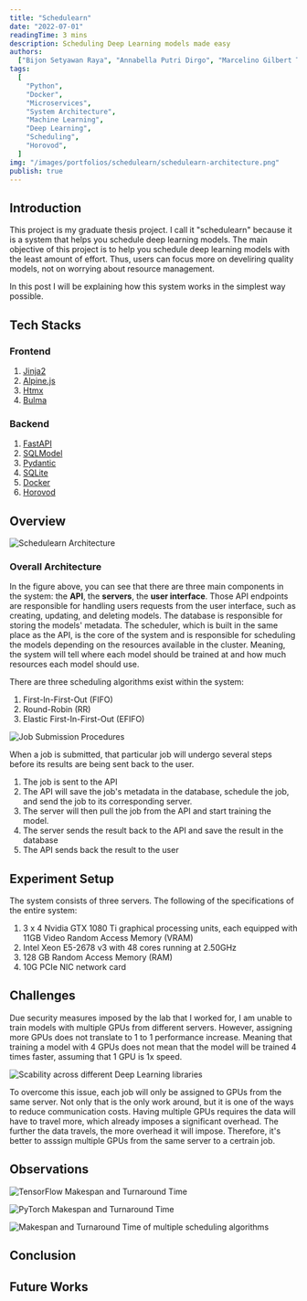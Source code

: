 ```yaml
---
title: "Schedulearn"
date: "2022-07-01"
readingTime: 3 mins
description: Scheduling Deep Learning models made easy
authors:
  ["Bijon Setyawan Raya", "Annabella Putri Dirgo", "Marcelino Gilbert Tagore"]
tags:
  [
    "Python",
    "Docker",
    "Microservices",
    "System Architecture",
    "Machine Learning",
    "Deep Learning",
    "Scheduling",
    "Horovod",
  ]
img: "/images/portfolios/schedulearn/schedulearn-architecture.png"
publish: true
---
```


<Announcer message="The project is still under development. You will notice significant changes in the coming days." />

## Introduction

This project is my graduate thesis project. I call it "schedulearn" because it is a system that helps you schedule deep learning models.
The main objective of this project is to help you schedule deep learning models with the least amount of effort.
Thus, users can focus more on develiring quality models, not on worrying about resource management.

In this post I will be explaining how this system works in the simplest way possible.

## Tech Stacks

### Frontend

1. [Jinja2](https://jinja.palletsprojects.com/en/3.0.x/)
2. [Alpine.js](https://alpinejs.dev/)
3. [Htmx](https://htmx.org/)
4. [Bulma](https://bulma.io/)

### Backend

1. [FastAPI](https://fastapi.tiangolo.com/)
2. [SQLModel](https://sqlmodel.tiangolo.com/)
3. [Pydantic](https://pydantic-docs.helpmanual.io/)
4. [SQLite](https://www.sqlite.org/)
5. [Docker](https://docker-py.readthedocs.io/en/stable/index.html)
6. [Horovod](https://horovod.readthedocs.io/en/stable/)

## Overview

![Schedulearn Architecture](/images/portfolios/schedulearn/schedulearn-architecture.png "Schedulearn Architecture")

### Overall Architecture

In the figure above, you can see that there are three main components in the system: the **API**, the **servers**, the **user interface**. 
Those API endpoints are responsible for handling users requests from the user interface, such as creating, updating, and deleting models.
The database is responsible for storing the models' metadata.
The scheduler, which is built in the same place as the API, is the core of the system and is responsible for scheduling the models depending on the resources available in the cluster.
Meaning, the system will tell where each model should be trained at and how much resources each model should use.

There are three scheduling algorithms exist within the system:

1. First-In-First-Out (FIFO)
2. Round-Robin (RR)
3. Elastic First-In-First-Out (EFIFO)

![Job Submission Procedures](/images/portfolios/schedulearn/submission-procedure.png "Job Submission Procedures")

When a job is submitted, that particular job will undergo several steps before its results are being sent back to the user.

1. The job is sent to the API
2. The API will save the job's metadata in the database, schedule the job, and send the job to its corresponding server. 
3. The server will then pull the job from the API and start training the model.
4. The server sends the result back to the API and save the result in the database
5. The API sends back the result to the user

## Experiment Setup

The system consists of three servers. The following of the specifications of the entire system:

1. 3 x 4 Nvidia GTX 1080 Ti graphical processing units, each equipped with 11GB Video Random Access Memory (VRAM)
2. Intel Xeon E5-2678 v3 with 48 cores running at 2.50GHz
3. 128 GB Random Access Memory (RAM)
4. 10G PCIe NIC network card

## Challenges

Due security measures imposed by the lab that I worked for, I am unable to train models with multiple GPUs from different servers. 
However, assigning more GPUs does not translate to 1 to 1 performance increase. Meaning that training a model with 4 GPUs does not mean that the model will be trained 4 times faster, assuming that 1 GPU is 1x speed. 

![Scability across different Deep Learning libraries](/images/portfolios/schedulearn/scalability.png "Scability across different Deep Learning libraries")

To overcome this issue, each job will only be assigned to GPUs from the same server. 
Not only that is the only work around, but it is one of the ways to reduce communication costs.
Having multiple GPUs requires the data will have to travel more, which already imposes a significant overhead.
The further the data travels, the more overhead it will impose. Therefore, it's better to asssign multiple GPUs from the same server to a certrain job.

## Observations

![TensorFlow Makespan and Turnaround Time](/images/portfolios/schedulearn/tf.png "TensorFlow Makespan and Turnaround Time")

![PyTorch Makespan and Turnaround Time](/images/portfolios/schedulearn/py.png "PyTorch Makespan and Turnaround Time")

![Makespan and Turnaround Time of multiple scheduling algorithms](/images/portfolios/schedulearn/algo-comparison.png "Makespan and Turnaround Time of multiple scheduling algorithms")

## Conclusion

## Future Works
